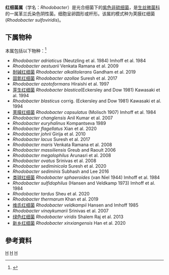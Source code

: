 {{Automatic taxobox
| taxon = Rhodobacter
| authority = Imhoff, Triiper and Pfennig, 1984
| type_species = ''Rhodobacter capsulatus ''
| type_species_authority = (Molisch 1907) Imhoff et al. 1984
}}
{{not|红菌属}}
'''红细菌属'''（学名：''Rhodobacter''）是光合细菌下的[[紫色非硫细菌|紫色非硫细菌]]，是[[生丝微菌科|生丝微菌科]]的一属革兰氏染色阴性菌。细胞呈卵圆形或杆形。该属的模式种为荚膜红细菌(''Rhodobacter sulfoviridis'')。

==下属物种==
本属包括以下物种：<ref>{{cite web |title=Rhodobacter Imhoff et al., 1984 |url=https://www.gbif.org/species/3221142 |website=GBIF}}</ref>
* ''Rhodobacter adriaticus'' (Neutzling et al. 1984) Imhoff et al. 1984
* ''Rhodobacter aestuarii'' Venkata Ramana et al. 2009
* [[耐碱红细菌|耐碱红细菌]] ''Rhodobacter alkalitolerans'' Gandham et al. 2019
* [[固氮红细菌|固氮红细菌]] ''Rhodobacter azollae'' Suresh et al. 2017
* ''Rhodobacter azotoformans'' Hiraishi et al. 1997
* [[芽生红细菌|芽生红细菌]] ''Rhodobacter blastica ''(Eckersley and Dow 1981) Kawasaki et al. 1994
* ''Rhodobacter blasticus'' corrig. (Eckersley and Dow 1981) Kawasaki et al. 1994
* [[荚膜红细菌|荚膜红细菌]] ''Rhodobacter capsulatus'' (Molisch 1907) Imhoff et al. 1984
* ''Rhodobacter changlensis'' Anil Kumar et al. 2007
* ''Rhodobacter euryhalinus'' Kompantseva 1989
* ''Rhodobacter flagellatus'' Xian et al. 2020
* ''Rhodobacter johrii'' Girija et al. 2010
* ''Rhodobacter lacus'' Suresh et al. 2017
* ''Rhodobacter maris'' Venkata Ramana et al. 2008
* ''Rhodobacter massiliensis'' Greub and Raoult 2006
* ''Rhodobacter megalophilus'' Arunasri et al. 2008
* ''Rhodobacter ovatus'' Srinivas et al. 2008
* ''Rhodobacter sediminicola'' Suresh et al. 2020
* ''Rhodobacter sediminis'' Subhash and Lee 2016
* [[类球红细菌|类球红细菌]] ''Rhodobacter sphaeroides'' (van Niel 1944) Imhoff et al. 1984
* ''Rhodobacter sulfidophilus'' (Hansen and Veldkamp 1973) Imhoff et al. 1984
* ''Rhodobacter tardus'' Sheu et al. 2020
* ''Rhodobacter thermarum'' Khan et al. 2019
* [[维氏红细菌|维氏红细菌]] ''Rhodobacter veldkampii'' Hansen and Imhoff 1985
* ''Rhodobacter vinaykumarii'' Srinivas et al. 2007
* [[绿色红细菌|绿色红细菌]] ''Rhodobacter viridis'' Shalem Raj et al. 2013
* [[新乡红细菌|新乡红细菌]] ''Rhodobacter xinxiangensis'' Han et al. 2020

==參考資料==
{{Reflist}}

{{Taxonbar}}
[[Category:1984年描述的分类群|H]]
[[Category:紫色非硫细菌|H]]
[[Category:生丝微菌科|H]]